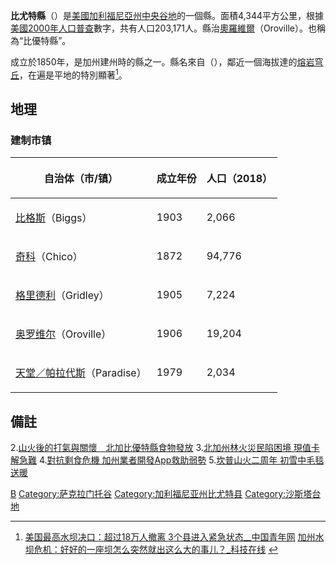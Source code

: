 {{noteTA
|T=zh-hans:比尤特县 (加利福尼亚州); zh-hant:布特郡 (加利福尼亞州);
|1=zh-hans:比尤特; zh-hant:布特;
|2=zh-hans:县;zh-hk:縣;zh-tw:郡;
}}
{{Otheruses|布尤特縣|subject=美國加利福尼亞州的一個縣|other=同名的縣}}
{{Infobox U.S. County
| county  = 布尤特縣
| state = 加利福尼亞州
| en county  = Butte County
| en state = California
| seal = Butte County ca seal.jpg
| map = Map of California highlighting Butte County.svg
| map size = 225
| founded = 1850年
| seat = [[奧羅維爾_(加利福尼亞州)|奧羅維爾]]
| area = 4,344 [[km²|km²]] (1,677 [[平方英里|mi²]])
| area land = 4,246 km² (1,639 mi²)
| area water = 97 km² (38 mi²)
| area percentage = 2.24%
| census yr = 2000
| pop = 203,171
| density = 48
| web = www.buttecounty.net
}}
'''比尤特縣'''（{{lang-en|Butte County}}）是[[美國|美國]][[加利福尼亞州|加利福尼亞州]][[中央谷地|中央谷地]]的一個縣。面積4,344平方公里，根據[[美國2000年人口普查|美國2000年人口普查]]數字，共有人口203,171人。縣治[[奧羅維爾_(加利福尼亞州)|奧羅維爾]]（Oroville）。也稱為“比優特縣”。


成立於1850年，是加州建州時的縣之一。縣名來自{{Tsl|en|Sutter Buttes|蘇特崗}}（{{lang|en|Sutter Buttes}}），鄰近一個海拔達{{convert|2122|ft|m}}的[[熔岩穹丘|熔岩穹丘]]，在遍是平地的{{link-en|沙加緬度谷|Sacramento Valley}}特別顯著<ref>[http://news.youth.cn/jsxw/201702/t20170215_9119732.htm 美国最高水坝决口：超过18万人撤离 3个县进入紧急状态__中国青年网] {{Wayback|url=http://news.youth.cn/jsxw/201702/t20170215_9119732.htm |date=20200916001639 }}[http://www.techol.net/zhike/jingxuan/2017-02-17/31031.html 加州水坝危机：好好的一座坝怎么突然就出这么大的事儿？_科技在线] {{Wayback|url=http://www.techol.net/zhike/jingxuan/2017-02-17/31031.html |date=20200921010702 }}</ref>。

==地理==
===建制市镇===
{| class="wikitable sortable" style="margin:auto;"
! 自治体（市/镇）
! 成立年份
! 人口（2018）
|-
| [[比格斯_(加利福尼亚州)|比格斯]]（Biggs）
| 1903
| 2,066
|-
| [[奇科_(加利福尼亚州)|奇科]]（Chico）
| 1872
| 94,776
|-
| [[格里德利_(加利福尼亚州)|格里德利]]（Gridley）
| 1905
| 7,224
|-
| [[奥罗维尔_(加利福尼亚州)|奥罗维尔]]（Oroville）
| 1906
| 19,204
|-
| [[天堂_(加利福尼亚州)|天堂／帕拉代斯]]（Paradise）
| 1979
| 2,034
|}

==備註==
{{reflist|2}}
2.[https://tzuchi.us/zh/blog/north-complex-chico-food-distribution 山火後的打氣與關懷 北加比優特縣食物發放]
3.[https://tw.news.yahoo.com/%E5%8C%97%E5%8A%A0%E5%B7%9E%E6%9E%97%E7%81%AB%E7%81%BD%E6%B0%91%E9%99%B7%E5%9B%B0%E5%A2%83-%E7%8F%BE%E5%80%BC%E5%8D%A1%E8%A7%A3%E6%80%A5%E9%9B%A3-111623844.html 北加州林火災民陷困境 現值卡解急難] {{Wayback|url=https://tw.news.yahoo.com/%E5%8C%97%E5%8A%A0%E5%B7%9E%E6%9E%97%E7%81%AB%E7%81%BD%E6%B0%91%E9%99%B7%E5%9B%B0%E5%A2%83-%E7%8F%BE%E5%80%BC%E5%8D%A1%E8%A7%A3%E6%80%A5%E9%9B%A3-111623844.html |date=20220526162602 }}
4.[https://tw.news.yahoo.com/%E5%B0%8D%E6%8A%97%E5%89%A9%E9%A3%9F%E5%8D%B1%E6%A9%9F-%E5%8A%A0%E5%B7%9E%E6%A5%AD%E8%80%85%E9%96%8B%E7%99%BCapp%E6%95%91%E5%8A%A9%E5%BC%B1%E5%8B%A2-114127557.html 對抗剩食危機 加州業者開發App救助弱勢] {{Wayback|url=https://tw.news.yahoo.com/%E5%B0%8D%E6%8A%97%E5%89%A9%E9%A3%9F%E5%8D%B1%E6%A9%9F-%E5%8A%A0%E5%B7%9E%E6%A5%AD%E8%80%85%E9%96%8B%E7%99%BCapp%E6%95%91%E5%8A%A9%E5%BC%B1%E5%8B%A2-114127557.html |date=20220526165023 }}
5.[https://www.tzuchi.org.tw/community/index.php?option=com_content&view=article&id=106358:D1EE20A038CC11EB92A6AF165628A129&catid=56:you-your-family&Itemid=176 坎普山火二周年 初雪中毛毯送暖]
{{比尤特縣 (加利福尼亞州)}}
{{California}}
{{Authority control}}
[[Category:加利福尼亞州行政區劃|B]]
[[Category:萨克拉门托谷|Category:萨克拉门托谷]]
[[Category:加利福尼亚州比尤特县|Category:加利福尼亚州比尤特县]]
[[Category:沙斯塔台地|Category:沙斯塔台地]]
